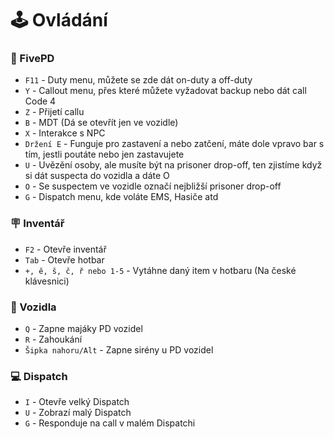 # 🕹️ Ovládání

### 👮 FivePD

- `F11` - Duty menu, můžete se zde dát on-duty a off-duty
- `Y` - Callout menu, přes které můžete vyžadovat backup nebo dát call Code 4
- `Z` - Přijetí callu
- `B` - MDT (Dá se otevřít jen ve vozidle)
- `X` - Interakce s NPC
- `Držení E` - Funguje pro zastavení a nebo zatčení, máte dole vpravo bar s tím, jestli poutáte nebo jen zastavujete
- `U` - Uvězění osoby, ale musíte být na prisoner drop-off, ten zjistíme když si dát suspecta do vozidla a dáte O
- `O` - Se suspectem ve vozidle označí nejbližší prisoner drop-off
- `G` - Dispatch menu, kde voláte EMS, Hasiče atd

### 🪧 Inventář

- `F2` - Otevře inventář
- `Tab` - Otevře hotbar
- `+, ě, š, č, ř nebo 1-5` - Vytáhne daný item v hotbaru (Na české klávesnici)

### 🚗 Vozidla

- `Q` - Zapne majáky PD vozidel
- `R` - Zahoukání
- `Šipka nahoru/Alt` - Zapne sirény u PD vozidel

### 💻 Dispatch

- `I` - Otevře velký Dispatch
- `U` - Zobrazí malý Dispatch
- `G` - Responduje na call v malém Dispatchi
